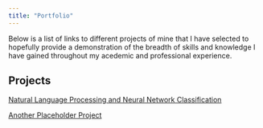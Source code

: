 ```yaml
---
title: "Portfolio"
---
```

Below is a list of links to different projects of mine that I have selected to hopefully provide a demonstration of the breadth of skills and knowledge I have gained throughout my acedemic and professional experience.

## Projects
[Natural Language Processing and Neural Network Classification](projects\nlp_ann.ipynb)

[Another Placeholder Project](projects\nlp_ann.ipynb)